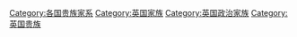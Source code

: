 [[Category:各国贵族家系|Category:各国贵族家系]]
[[Category:英国家族|Category:英国家族]]
[[Category:英国政治家族|Category:英国政治家族]]
[[Category:英国贵族|Category:英国贵族]]